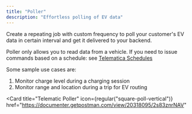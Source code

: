 ```yaml
---
title: "Poller"
description: "Effortless polling of EV data"
---
```


Create a repeating job with custom frequency to poll your customer's EV data in
certain interval and get it delivered to your backend.

Poller only allows you to read data from a vehicle. If you need to issue
commands based on a schedule: see
[Telematica Schedules](/products/telematica-schedules-beta)

Some sample use cases are:

1. Monitor charge level during a charging session
2. Monitor range and location during a trip for EV routing

<Card
  title="Telematic Poller"
  icon={regular("square-poll-vertical")}
  href="https://documenter.getpostman.com/view/20318095/2s83znrNAV"
></Card>

